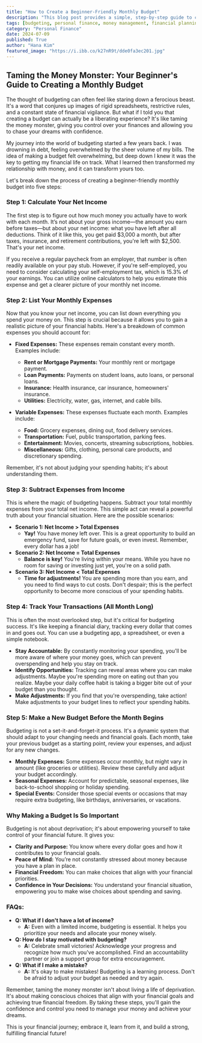 ```yaml
---
title: "How to Create a Beginner-Friendly Monthly Budget"
description: "This blog post provides a simple, step-by-step guide to creating a beginner-friendly monthly budget. Learn how to track your income and expenses, identify areas for savings, and create a plan that works for you."
tags: [budgeting, personal finance, money management, financial planning, saving money, spending habits, financial goals, debt management, financial literacy, budgeting tips]
category: "Personal Finance"
date: 2024-07-09
published: True
author: "Hana Kim"
featured_image: "https://i.ibb.co/k27nR9t/dde0fa3ec201.jpg"
---
```


## Taming the Money Monster: Your Beginner's Guide to Creating a Monthly Budget

The thought of budgeting can often feel like staring down a ferocious beast.  It's a word that conjures up images of rigid spreadsheets, restrictive rules, and a constant state of financial vigilance.  But what if I told you that creating a budget can actually be a liberating experience?  It's like taming the money monster, giving you control over your finances and allowing you to chase your dreams with confidence. 

My journey into the world of budgeting started a few years back.  I was drowning in debt, feeling overwhelmed by the sheer volume of my bills.  The idea of making a budget felt overwhelming, but deep down I knew it was the key to getting my financial life on track.  What I learned then transformed my relationship with money, and it can transform yours too. 

Let's break down the process of creating a beginner-friendly monthly budget into five steps:

### Step 1: Calculate Your Net Income

The first step is to figure out how much money you actually have to work with each month.  It’s not about your gross income—the amount you earn before taxes—but about your net income: what you have left after all deductions.  Think of it like this, you get paid $3,000 a month, but after taxes, insurance, and retirement contributions, you're left with $2,500. That's your net income.

If you receive a regular paycheck from an employer, that number is often readily available on your pay stub. However, if you're self-employed, you need to consider calculating your self-employment tax, which is 15.3% of your earnings.  You can utilize online calculators to help you estimate this expense and get a clearer picture of your monthly net income.

### Step 2: List Your Monthly Expenses

Now that you know your net income, you can list down everything you spend your money on.  This step is crucial because it allows you to gain a realistic picture of your financial habits. Here's a breakdown of common expenses you should account for:

* **Fixed Expenses:** These expenses remain constant every month. Examples include:
    * **Rent or Mortgage Payments:**  Your monthly rent or mortgage payment.
    * **Loan Payments:** Payments on student loans, auto loans, or personal loans.
    * **Insurance:**  Health insurance, car insurance, homeowners' insurance.
    * **Utilities:**  Electricity, water, gas, internet, and cable bills.

* **Variable Expenses:** These expenses fluctuate each month. Examples include:
    * **Food:**  Grocery expenses, dining out, food delivery services.
    * **Transportation:**  Fuel, public transportation, parking fees.
    * **Entertainment:**  Movies, concerts, streaming subscriptions, hobbies.
    * **Miscellaneous:** Gifts, clothing, personal care products, and discretionary spending.

Remember, it's not about judging your spending habits; it's about understanding them.  

### Step 3:  Subtract Expenses from Income

This is where the magic of budgeting happens. Subtract your total monthly expenses from your total net income.  This simple act can reveal a powerful truth about your financial situation.  Here are the possible scenarios:

* **Scenario 1: Net Income > Total Expenses**
    * **Yay!** You have money left over.  This is a great opportunity to build an emergency fund, save for future goals, or even invest.  Remember, every dollar has a job!
* **Scenario 2: Net Income = Total Expenses**
    * **Balance is key!**  You're living within your means. While you have no room for saving or investing just yet, you're on a solid path.
* **Scenario 3: Net Income < Total Expenses**
    * **Time for adjustments!** You are spending more than you earn, and you need to find ways to cut costs.  Don't despair; this is the perfect opportunity to become more conscious of your spending habits.

### Step 4:  Track Your Transactions (All Month Long)

This is often the most overlooked step, but it's critical for budgeting success.  It's like keeping a financial diary, tracking every dollar that comes in and goes out. You can use a budgeting app, a spreadsheet, or even a simple notebook.

* **Stay Accountable:** By constantly monitoring your spending, you'll be more aware of where your money goes, which can prevent overspending and help you stay on track.
* **Identify Opportunities:**  Tracking can reveal areas where you can make adjustments.  Maybe you're spending more on eating out than you realize.  Maybe your daily coffee habit is taking a bigger bite out of your budget than you thought.
* **Make Adjustments:**  If you find that you're overspending, take action!  Make adjustments to your budget lines to reflect your spending habits.  

### Step 5: Make a New Budget Before the Month Begins

Budgeting is not a set-it-and-forget-it process.  It's a dynamic system that should adapt to your changing needs and financial goals.  Each month, take your previous budget as a starting point, review your expenses, and adjust for any new changes.

* **Monthly Expenses:**  Some expenses occur monthly, but might vary in amount (like groceries or utilities).  Review these carefully and adjust your budget accordingly.
* **Seasonal Expenses:**  Account for predictable, seasonal expenses, like back-to-school shopping or holiday spending.
* **Special Events:**  Consider those special events or occasions that may require extra budgeting, like birthdays, anniversaries, or vacations.

###  Why Making a Budget Is So Important

Budgeting is not about deprivation; it's about empowering yourself to take control of your financial future.  It gives you:

* **Clarity and Purpose:** You know where every dollar goes and how it contributes to your financial goals.
* **Peace of Mind:**  You’re not constantly stressed about money because you have a plan in place.
* **Financial Freedom:** You can make choices that align with your financial priorities.
* **Confidence in Your Decisions:** You understand your financial situation, empowering you to make wise choices about spending and saving.

###  FAQs:

* **Q:  What if I don't have a lot of income?**
    * **A:**  Even with a limited income, budgeting is essential. It helps you prioritize your needs and allocate your money wisely. 
* **Q:  How do I stay motivated with budgeting?**
    * **A:**  Celebrate small victories! Acknowledge your progress and recognize how much you've accomplished.  Find an accountability partner or join a support group for extra encouragement.
* **Q:  What if I make a mistake?**
    * **A:**  It's okay to make mistakes!  Budgeting is a learning process. Don't be afraid to adjust your budget as needed and try again. 

Remember, taming the money monster isn't about living a life of deprivation.  It's about making conscious choices that align with your financial goals and achieving true financial freedom. By taking these steps, you'll gain the confidence and control you need to manage your money and achieve your dreams.  

This is your financial journey; embrace it, learn from it, and build a strong, fulfilling financial future!